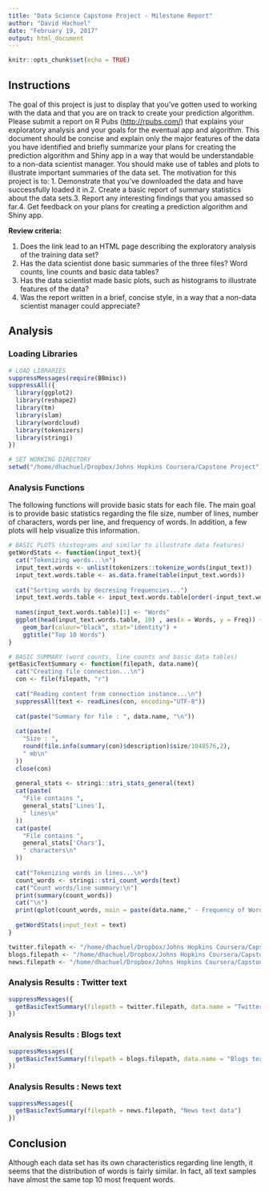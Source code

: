 ```yaml
---
title: "Data Science Capstone Project - Milestone Report"
author: "David Hachuel"
date: "February 19, 2017"
output: html_document
---
```


```r
knitr::opts_chunk$set(echo = TRUE)
```

## Instructions

The goal of this project is just to display that you've gotten used to working with the data and that you are on track to create your prediction algorithm. Please submit a report on R Pubs (<http://rpubs.com/>) that explains your exploratory analysis and your goals for the eventual app and algorithm. This document should be concise and explain only the major features of the data you have identified and briefly summarize your plans for creating the prediction algorithm and Shiny app in a way that would be understandable to a non-data scientist manager. You should make use of tables and plots to illustrate important summaries of the data set. The motivation for this project is to: 1. Demonstrate that you've downloaded the data and have successfully loaded it in.2. Create a basic report of summary statistics about the data sets.3. Report any interesting findings that you amassed so far.4. Get feedback on your plans for creating a prediction algorithm and Shiny app.

**Review criteria:**

1. Does the link lead to an HTML page describing the exploratory analysis of the training data set?
2. Has the data scientist done basic summaries of the three files? Word counts, line counts and basic data tables?
3. Has the data scientist made basic plots, such as histograms to illustrate features of the data?
4. Was the report written in a brief, concise style, in a way that a non-data scientist manager could appreciate?

## Analysis

### Loading Libraries
```r
# LOAD LIBRARIES
suppressMessages(require(BBmisc))
suppressAll({
  library(ggplot2)
  library(reshape2)
  library(tm)
  library(slam)
  library(wordcloud)
  library(tokenizers)
  library(stringi)
})
```

```r
# SET WORKING DIRECTORY
setwd("/home/dhachuel/Dropbox/Johns Hopkins Coursera/Capstone Project")  
```

### Analysis Functions

The following functions will provide basic stats for each file. The main goal is to provide basic statistics regarding the file size, number of lines, number of characters, words per line, and frequency of words. In addition, a few plots will help visualize this information. 

```r
# BASIC PLOTS (histograms and similar to illustrate data features)
getWordStats <- function(input_text){
  cat("Tokenizing words...\n")
  input_text.words <- unlist(tokenizers::tokenize_words(input_text))
  input_text.words.table <- as.data.frame(table(input_text.words))
  
  cat("Sorting words by decresing frequencies...")
  input_text.words.table <- input_text.words.table[order(-input_text.words.table$Freq) , ]
  
  names(input_text.words.table)[1] <- "Words"
  ggplot(head(input_text.words.table, 10) , aes(x = Words, y = Freq)) + 
    geom_bar(colour="black", stat="identity") +
    ggtitle("Top 10 Words")
}

# BASIC SUMMARY (word counts, line counts and basic data tables)
getBasicTextSummary <- function(filepath, data.name){
  cat("Creating file connection...\n")
  con <- file(filepath, "r")
  
  cat("Reading content from connection instance...\n")
  suppressAll(text <- readLines(con, encoding="UTF-8"))
  
  cat(paste("Summary for file : ", data.name, "\n"))
  
  cat(paste(
    "Size : ",
    round(file.info(summary(con)$description)$size/1048576,2),
    " mb\n"
  ))
  close(con)
  
  general_stats <- stringi::stri_stats_general(text)
  cat(paste(
    "File contains ",
    general_stats['Lines'],
    " lines\n"
  ))
  cat(paste(
    "File contains ",
    general_stats['Chars'],
    " characters\n"
  ))
  
  cat("Tokenizing words in lines...\n")
  count_words <- stringi::stri_count_words(text)
  cat("Count words/line summary:\n")
  print(summary(count_words))
  cat("\n")
  print(qplot(count_words, main = paste(data.name," - Frequency of Words Per Line")))
  
  getWordStats(input_text = text)
}

```

```r
twitter.filepath <- "/home/dhachuel/Dropbox/Johns Hopkins Coursera/Capstone Project/final/en_US/en_US.twitter.txt"
blogs.filepath <- "/home/dhachuel/Dropbox/Johns Hopkins Coursera/Capstone Project/final/en_US/en_US.blogs.txt"
news.filepath <- "/home/dhachuel/Dropbox/Johns Hopkins Coursera/Capstone Project/final/en_US/en_US.news.txt"
```

### Analysis Results : Twitter text
```r
suppressMessages({
  getBasicTextSummary(filepath = twitter.filepath, data.name = "Twitter text data")
})
```

### Analysis Results : Blogs text
```r
suppressMessages({
  getBasicTextSummary(filepath = blogs.filepath, data.name = "Blogs text data")
})
```

### Analysis Results : News text
```r
suppressMessages({
  getBasicTextSummary(filepath = news.filepath, "News text data")
})
```

## Conclusion
Although each data set has its own characteristics regarding line length, it seems that the distribution of words is fairly similar. In fact, all text samples have almost the same top 10 most frequent words. 